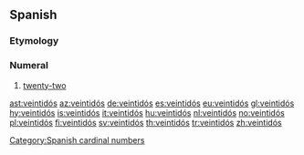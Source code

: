 ==Spanish==

===Etymology===
{{compound|veinte|dos|lang=es}}

===Numeral===
{{head|es|numeral}}

# [[twenty-two]]
[[Category:Spanish cardinal numbers]]

[[ast:veintidós]]
[[az:veintidós]]
[[de:veintidós]]
[[es:veintidós]]
[[eu:veintidós]]
[[gl:veintidós]]
[[hy:veintidós]]
[[is:veintidós]]
[[it:veintidós]]
[[hu:veintidós]]
[[nl:veintidós]]
[[no:veintidós]]
[[pl:veintidós]]
[[fi:veintidós]]
[[sv:veintidós]]
[[th:veintidós]]
[[tr:veintidós]]
[[zh:veintidós]]